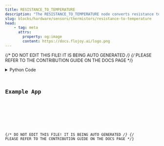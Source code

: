 ```yaml
---
title: RESISTANCE_TO_TEMPERATURE
description: "The RESISTANCE_TO_TEMPERATURE node converts resistance to temperature."
slug: blocks/hardware/sensors/thermistors/resistance-to-temperature
head:
    - tag: meta
      attrs:
        property: og:image
        content: https://docs.flojoy.ai/logo.png
---
```


{/* DO NOT EDIT THIS FILE! IT IS BEING AUTO GENERATED */}
{/* PLEASE REFER TO THE CONTRIBUTION GUIDE ON THE DOCS PAGE */}


<DownloadStudioBanner />
<PythonDocsDisplay docstring={block_data["docstring"]} />
<details>
<summary>Python Code</summary>



<Code code={pythonCode} lang="py" wrap theme="dracula" />

[Find this Flojoy Block on GitHub](https://github.com/flojoy-ai/blocks/blob/main/blocks/HARDWARE/SENSORS/THERMISTORS/RESISTANCE_TO_TEMPERATURE/RESISTANCE_TO_TEMPERATURE.py)

</details>

## Example App


<GetHelpWidget />


<AppDisplay app={app} blockName="RESISTANCE_TO_TEMPERATURE" client:visible />


<Example />

{/* DO NOT EDIT THIS FILE! IT IS BEING AUTO GENERATED */}
{/* PLEASE REFER TO THE CONTRIBUTION GUIDE ON THE DOCS PAGE */}
